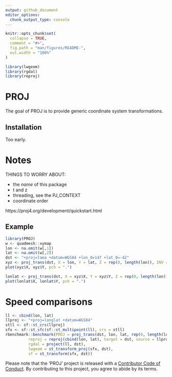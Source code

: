 ```yaml
---
output: github_document
editor_options: 
  chunk_output_type: console
---
```


<!-- README.md is generated from README.Rmd. Please edit that file -->

```r
knitr::opts_chunk$set(
  collapse = TRUE,
  comment = "#>",
  fig.path = "man/figures/README-",
  out.width = "100%"
)

library(lwgeom)
library(rgdal)
library(reproj)

```
# PROJ

<!-- badges: start -->
<!-- badges: end -->

The goal of PROJ is to provide generic coordinate system transformations. 

## Installation

Too early. 

# Notes


THINGS TO WORRY ABOUT:

* the *name* of this package
* t and z
* threading, see the PJ_CONTEXT
* coordinate order

https://proj4.org/development/quickstart.html

## Example


```r
library(PROJ)
w <- quadmesh::xymap
lon <- na.omit(w[,1])
lat <- na.omit(w[,2])
dst <- "+proj=laea +datum=WGS84 +lon_0=147 +lat_0=-42"
xyz <- proj_trans(dst, X = lon, Y = lat, Z = rep(0, length(lon)), INV = FALSE)
plot(xyz$X, xyz$Y, pch = ".")

lonlat <- proj_trans(dst, X = xyz$X, Y = xyz$Y, Z = rep(0, length(lon)), INV = TRUE)
plot(lonlat$X, lonlat$Y, pch = ".")
```



# Speed comparisons

```r
ll <- cbind(lon, lat)
llproj <- "+proj=longlat +datum=WGS84"
stll <- sf::st_crs(llproj)
sfx <- sf::st_sfc(sf::st_multipoint(ll), crs = stll)  
rbenchmark::benchmark(PROJ = proj_trans(dst, lon, lat, rep(0, length(lon)), FALSE), 
          reproj = reproj(cbind(lon, lat), target = dst, source = llproj), 
          rgdal = project(ll, dst), 
          lwgeom = st_transform_proj(sfx, dst), 
          sf = st_transform(sfx, dst))
```

Please note that the 'PROJ' project is released with a
  [Contributor Code of Conduct](CODE_OF_CONDUCT.md).
  By contributing to this project, you agree to abide by its terms.
